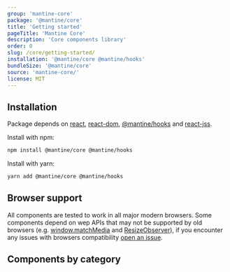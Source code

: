 ```yaml
---
group: 'mantine-core'
package: '@mantine/core'
title: 'Getting started'
pageTitle: 'Mantine Core'
description: 'Core components library'
order: 0
slug: /core/getting-started/
installation: '@mantine/core @mantine/hooks'
bundleSize: '@mantine/core'
source: 'mantine-core/'
license: MIT
---
```



## Installation

Package depends on [react](https://www.npmjs.com/package/react), [react-dom](https://www.npmjs.com/package/react-dom), [@mantine/hooks](https://www.npmjs.com/package/@mantine/hooks) and [react-jss](https://www.npmjs.com/package/react-jss).

Install with npm:

```sh
npm install @mantine/core @mantine/hooks
```

Install with yarn:

```sh
yarn add @mantine/core @mantine/hooks
```

## Browser support

All components are tested to work in all major modern browsers.
Some components depend on wep APIs that may not be supported by old browsers (e.g. [window.matchMedia](https://developer.mozilla.org/en-US/docs/Web/API/Window/matchMedia) and [ResizeObserver](https://developer.mozilla.org/en-US/docs/Web/API/ResizeObserver)),
if you encounter any issues with browsers compatibility [open an issue](https://github.com/mantinedev/mantine/issues/new).

## Components by category

<CoreGroups />
